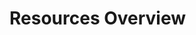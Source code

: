 
# Resources Overview

<Cards>
  <Card
    title="Books"
    href="/resources/books"
  />
  <Card
    title="Chapters"
    href="/resources/chapters"
  />
  <Card
    title="Characters"
    href="/resources/characters"
  />
  <Card
    title="Movies"
    href="/resources/movies"
  />
  <Card
    title="Potions"
    href="/resources/potions"
  />
  <Card
    title="Spells"
    href="/resources/spells"
  />
</Cards>

